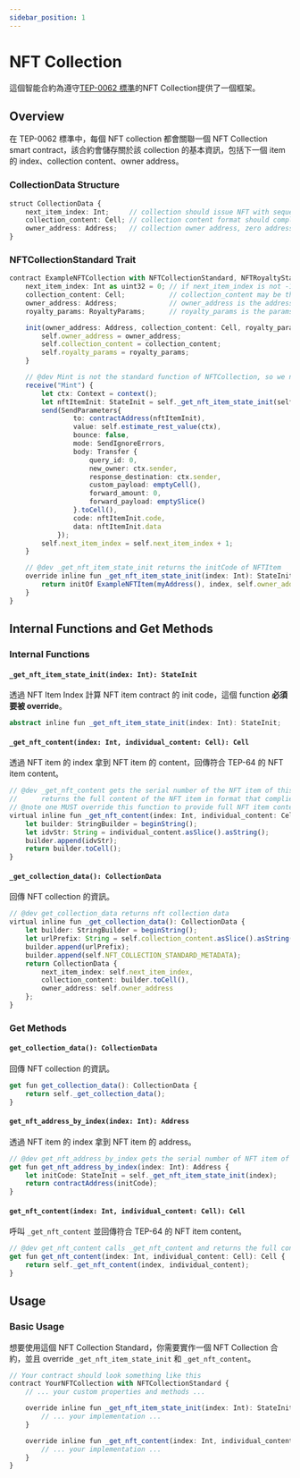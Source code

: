 ```yaml
---
sidebar_position: 1
---
```


# NFT Collection

這個智能合約為遵守[TEP-0062 標準](https://github.com/ton-blockchain/TEPs/blob/master/text/0062-nft-standard.md)的NFT Collection提供了一個框架。

## Overview

在 TEP-0062 標準中，每個 NFT collection 都會關聯一個 NFT Collection smart contract，該合約會儲存關於該 collection 的基本資訊，包括下一個 item 的 index、collection content、owner address。

### CollectionData Structure

```typescript
struct CollectionData {
    next_item_index: Int;     // collection should issue NFT with sequential indexes starting from 1. -1 value implies non-sequential collections.
    collection_content: Cell; // collection content format should comply with TEP64
    owner_address: Address;   // collection owner address, zero address if no owner
}
```

### NFTCollectionStandard Trait

```typescript
contract ExampleNFTCollection with NFTCollectionStandard, NFTRoyaltyStandard, Estimatable, Deployable {
    next_item_index: Int as uint32 = 0; // if next_item_index is not -1, means sequential minting is enabled. We want a sequential minting in this example so we set it to uint32.
    collection_content: Cell;           // collection_content may be the prefix of individual_content
    owner_address: Address;             // owner_address is the address of the owner of the collection
    royalty_params: RoyaltyParams;      // royalty_params is the params of royalty

    init(owner_address: Address, collection_content: Cell, royalty_params: RoyaltyParams) {
        self.owner_address = owner_address;
        self.collection_content = collection_content;
        self.royalty_params = royalty_params;
    }

    // @dev Mint is not the standard function of NFTCollection, so we need to define it by ourselves
    receive("Mint") {
        let ctx: Context = context();
        let nftItemInit: StateInit = self._get_nft_item_state_init(self.next_item_index);
        send(SendParameters{
                to: contractAddress(nftItemInit),
                value: self.estimate_rest_value(ctx),
                bounce: false,
                mode: SendIgnoreErrors,
                body: Transfer {
                    query_id: 0,
                    new_owner: ctx.sender,
                    response_destination: ctx.sender,
                    custom_payload: emptyCell(),
                    forward_amount: 0,
                    forward_payload: emptySlice()
                }.toCell(),
                code: nftItemInit.code,
                data: nftItemInit.data
            });
        self.next_item_index = self.next_item_index + 1;
    }

    // @dev _get_nft_item_state_init returns the initCode of NFTItem
    override inline fun _get_nft_item_state_init(index: Int): StateInit {
        return initOf ExampleNFTItem(myAddress(), index, self.owner_address, self.collection_content);
    }
}
```

## Internal Functions and Get Methods

### Internal Functions

#### `_get_nft_item_state_init(index: Int): StateInit`

透過 NFT Item Index 計算 NFT item contract 的 init code，這個 function **必須要被 override**。

```typescript
abstract inline fun _get_nft_item_state_init(index: Int): StateInit;
```

#### `_get_nft_content(index: Int, individual_content: Cell): Cell`

透過 NFT item 的 index 拿到 NFT item 的 content，回傳符合 TEP-64 的 NFT item content。

```typescript
// @dev _get_nft_content gets the serial number of the NFT item of this collection and the individual content of this NFT item.
//      returns the full content of the NFT item in format that complies with standard TEP-64.
// @note one MUST override this function to provide full NFT item content
virtual inline fun _get_nft_content(index: Int, individual_content: Cell): Cell {
    let builder: StringBuilder = beginString();
    let idvStr: String = individual_content.asSlice().asString();
    builder.append(idvStr);
    return builder.toCell();
}
```

#### `_get_collection_data(): CollectionData`

回傳 NFT collection 的資訊。

```typescript
// @dev get_collection_data returns nft collection data
virtual inline fun _get_collection_data(): CollectionData {
    let builder: StringBuilder = beginString();
    let urlPrefix: String = self.collection_content.asSlice().asString();
    builder.append(urlPrefix);
    builder.append(self.NFT_COLLECTION_STANDARD_METADATA);
    return CollectionData {
        next_item_index: self.next_item_index,
        collection_content: builder.toCell(),
        owner_address: self.owner_address
    };
}
```

### Get Methods

#### `get_collection_data(): CollectionData`

回傳 NFT collection 的資訊。

```typescript
get fun get_collection_data(): CollectionData {
    return self._get_collection_data();
}
```

#### `get_nft_address_by_index(index: Int): Address`

透過 NFT item 的 index 拿到 NFT item 的 address。

```typescript
// @dev get_nft_address_by_index gets the serial number of NFT item of this collection and returns its address
get fun get_nft_address_by_index(index: Int): Address {
    let initCode: StateInit = self._get_nft_item_state_init(index);
    return contractAddress(initCode);
}
```

#### `get_nft_content(index: Int, individual_content: Cell): Cell`

呼叫 `_get_nft_content` 並回傳符合 TEP-64 的 NFT item content。

```typescript
// @dev get_nft_content calls _get_nft_content and returns the full content of the NFT item in format that complies with standard TEP-64.
get fun get_nft_content(index: Int, individual_content: Cell): Cell {
    return self._get_nft_content(index, individual_content);
}
```

## Usage

### Basic Usage

想要使用這個 NFT Collection Standard，你需要實作一個 NFT Collection 合約，並且 override `_get_nft_item_state_init` 和 `_get_nft_content`。

```typescript
// Your contract should look something like this
contract YourNFTCollection with NFTCollectionStandard {
    // ... your custom properties and methods ...

    override inline fun _get_nft_item_state_init(index: Int): StateInit {
        // ... your implementation ...
    }

    override inline fun _get_nft_content(index: Int, individual_content: Cell): Cell {
        // ... your implementation ...
    }
}
```
